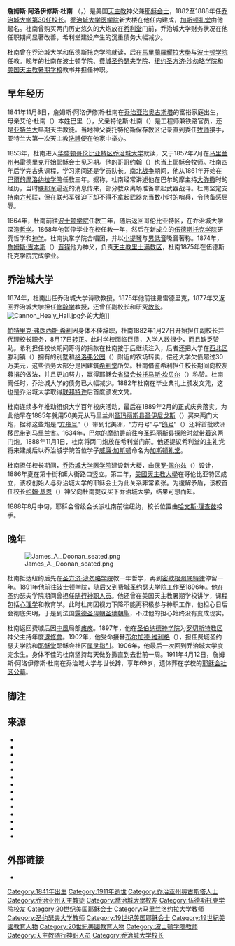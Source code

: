 {{noteTA
|G1=USState
|G2=People
}}
{{Infobox officeholder
| name                = 詹姆斯·杜南
| alma_mater          = {{unbulleted list |[[乔治城大学|乔治城大学]] |[[伍德斯托克学院|伍德斯托克学院]]}}
| predecessor         = [[帕特里克·弗朗西斯·希利|帕特里克·弗朗西斯·希利]]
| office              = 乔治城大学校长
| termend             = 1888年
| termstart           = 1882
| order               = 第30任
| module              = {{Infobox Christian leader
| child = yes
| ordination = 1874年
| ordained_by = [[詹姆斯·吉本斯|詹姆斯·吉本斯]]
}}
| resting_place       = [[耶稣会社区公墓|耶稣会社区公墓]]
| honorific_prefix    = 牧师大人
| death_place         = 美国[[华盛顿哥伦比亚特区|华盛顿哥伦比亚特区]]
| death_date          = {{death date and age|1911|4|12|1841|11|8}}
| birth_place         = 美国[[乔治亚州|乔治亚州]][[奥古斯塔_(佐治亚州)|奥古斯塔]]
| birth_date          = {{birth date|1841|11|8}}
| image               = James Doonan portrait.jpg
| caption             = 1890年的杜南
| successor           = [[哈文斯·理查兹|哈文斯·理查兹]]
| honorific_suffix    = [[耶稣会|SJ]]
}}

'''詹姆斯·阿洛伊修斯·杜南''' {{post-nominals|list=[[耶稣会|SJ]]}}（{{lang-en|James Aloysius Doonan}}，{{bd|1841年|11月8日|1911年|4月12日}}）是美国[[天主教會|天主教]]神父兼[[耶稣会|耶稣会士]]，1882至1888年任[[乔治城大学|乔治城大学]][[乔治城大学校长|第30任校长]]。[[乔治城大学医学院|乔治城大学医学院]]新大楼在他任内建成，[[加斯顿礼堂|加斯顿礼堂]]由他起名。杜南曾购买两门历史悠久的大炮放在[[希利堂|希利堂]]门前，乔治城大学财务状况在他任职期间显著改善，希利堂建设产生的沉重债务大幅减少。

杜南曾在乔治城大学和伍德斯托克学院就读，后在[[馬里蘭羅耀拉大學|馬里蘭羅耀拉大學]]与[[波士顿学院|波士顿学院]]任教。晚年的杜南在波士顿学院、[[費城|費城]][[聖約瑟夫大學|圣约瑟夫学院]]、[[纽约沙勿略高中|纽约圣方济·沙勿略学院]]和[[美国天主教暑期学校|美国天主教暑期学校]]教书并担任神职。

== 早年经历 ==
1841年11月8日，詹姆斯·阿洛伊修斯·杜南在[[乔治亚治|乔治亚治]][[奥古斯塔_(佐治亚州)|奥古斯塔]]的富裕家庭出生{{cfn|Shea|1891|p=285}}，母亲艾伦·杜南（{{lang|en|Ellen Doonan}}）本姓巴里（{{lang|en|Barry}}），父亲特伦斯·杜南（{{lang|en|Terrence Doonan}}）是工程师兼铁路官员，还是[[亚特兰大|亚特兰大]]早期天主教徒。当地神父委托特伦斯保存教区记录直到委任[[牧师|牧师]]接手，亚特兰大第一次天主教[[洗禮|洗禮]]便在他家中举办。{{sfn|DeLorme|2011}}

1853年，杜南进入[[华盛顿哥伦比亚特区|华盛顿哥伦比亚特区]][[乔治城大学|乔治城大学]]就读，又于1857年7月在[[马里兰州|马里兰州]][[弗雷德里克_(马里兰州)|弗雷德里克]]开始耶稣会士见习期{{cfn|Shea|1891|p=285}}。他的哥哥约翰（{{lang|en|John}}）也当上[[耶稣会|耶稣会]]牧师{{sfn|DeLorme|2011}}。杜南四年后学完古典课程{{cfn|Shea|1891|p=285}}，学习期间还是学员队长{{cfn|Woodstock Letters|1911|p=374}}。[[南北战争|南北战争]]期间，他从1861年开始在[[巴爾的摩|巴爾的摩]][[馬里蘭羅耀拉大學|洛约拉学院]]任教三年。据称，杜南经常讲述他在巴尔的摩主持[[庄严弥撒_(基督教)|大弥撒]]时的经历，当时[[联邦军|联邦军]]逼近的消息传来，部分教众离场准备拿起武器战斗。杜南坚定支持[[美利堅聯盟國|南方邦联]]，但在联邦军强迫下却不得不拿起武器充当数小时的哨兵，令他备感屈辱。{{cfn|Woodstock Letters|1911|pp=373–374}}

1864年，杜南前往[[波士顿学院|波士顿学院]]任教三年{{cfn|Easby-Smith|1907|p=154}}，随后返回哥伦比亚特区，在乔治城大学深造[[哲学|哲学]]。1868年他暂停学业在校任教一年，然后在新成立的[[伍德斯托克学院|伍德斯托克学院]]研究哲学和[[天主教神学|神学]]。杜南执掌学院合唱团，并以[[小提琴|小提琴]]与[[男低音|男低音]]嗓音著称。{{cfn|Woodstock Letters|1911|p=374}}1874年，[[詹姆斯·吉本斯|詹姆斯·吉本斯]]（{{lang|en|James Gibbons}}）[[聖秩聖事|晋铎]]他为神父{{cfn|Woodstock Letters|1916|p=80}}，负责[[天主教里士满教区|天主教里士满教区]]{{cfn|Woodstock Letters|1916|p=74}}，杜南1875年在伍德斯托克学院完成学业{{cfn|Woodstock Letters|1911|p=374}}。

== 乔治城大学 ==
1874年，杜南出任乔治城大学诗歌教授。1875年他前往弗雷德里克，1877年又返回乔治城大学担任[[修辞学|修辞学]]教授，还曾任副校长和研究[[教长|教长]]。{{cfn|Easby-Smith|1907|p=155}}
[[File:Cannon_Healy_Hall.jpg|thumb]]外的大炮]]

[[帕特里克·弗朗西斯·希利|帕特里克·弗朗西斯·希利]]因身体不佳辞职，杜南1882年1月27日开始担任副校长并代理校长职务{{cfn|Shea|1891|p=285}}，8月17日[[乔治城大学校长|转正]]{{cfn|Easby-Smith|1907|p=155}}。此时学校面临巨债，入学人数很少，而且缺乏赞助{{cfn|Curran|1990|p=2}}。希利担任校长期间筹得的捐款在杜南接手后继续注入，后者还把大学在[[西北区_(华盛顿特区)|西北区]]滕利镇（{{lang|en|Tenleytown}}）拥有的别墅和[[格洛弗公园|格洛弗公园]]（{{lang|en|Glover Park}}）附近的农场转卖，偿还大学欠债超过30万美元{{sfn|Dwulet|2009}}，这些债务大部分是因建筑[[希利堂|希利堂]]所欠{{cfn|Shea|1891|p=307}}。杜南借鉴希利担任校长期间向校友募捐的做法，并且更加努力，赢得耶稣会[[省级会长|省级会长]][[托马斯·坎贝尔|托马斯·坎贝尔]]（{{lang|en|Thomas J. Campbell}}）称赞。杜南离任时，乔治城大学的债务已大幅减少{{cfn|Curran|1990|p=3}}。1882年杜南在毕业典礼上颁发文凭，这也是乔治城大学取得[[国会特许状|联邦特许]]后首度颁发文凭{{cfn|Shea|1891|p=286}}。

杜南连续多年推动组织大学百年校庆活动{{cfn|Curran|1990|p=2}}，最后在1889年2月的正式庆典落实{{cfn|Shea|1891|p=305}}。为此他早在1885年就用50美元从马里兰州[[聖瑪麗斯縣_(馬里蘭州)|圣玛丽斯县]][[圣伊尼戈斯_(马里兰州)|圣伊尼戈斯]]（{{lang|en|St. Inigoes}}）买来两门大炮，据称这些炮是“[[方舟号|方舟号]]”（{{lang|en|Ark}}）带到北美洲，“方舟号”与“[[马里兰鸽号|鸽号]]”（{{lang|en|Dove}}）还将首批欧洲移民带到[[马里兰省|马里兰省]]。1634年，[[第二代巴尔的摩男爵塞西尔·卡尔弗特|巴尔的摩勋爵]]前往今圣玛丽斯县探险时就带着这两门炮。1888年11月1日，杜南将两门炮放在希利堂门前。{{sfn|Fact or Fiction}}他还提议希利堂的主礼党将来建成后以乔治城学院首位学子[[威廉·加斯顿|威廉·加斯顿]]命名为[[加斯顿礼堂|加斯顿礼堂]]{{cfn|Shea|1891|p=305}}。

杜南担任校长期间，[[乔治城大学医学院|乔治城大学医学院]]建设新大楼{{cfn|Easby-Smith|1907|p=148}}，由[[保罗·佩尔兹|保罗·佩尔兹]]（{{lang|en|Paul J. Pelz}}）设计，1886年夏在第十街和E大街路口竖立{{cfn|Shea|1891|p=300}}。第二年，[[美國天主教大學|美國天主教大學]]在哥伦比亚特区成立，该校创始人与乔治城大学的耶稣会士为此关系非常紧张。为缓解矛盾，该校首任校长[[约翰·基恩|约翰·基恩]]（{{lang|en|John J. Keane}}{{cfn|Gorman|1991|p=15}}）神父向杜南提议买下乔治城大学{{cfn|Gorman|1991|p=25}}，结果可想而知{{cfn|Gorman|1991|p=16}}。

1888年8月中旬，耶稣会省级会长派杜南前往纽约{{cfn|Easby-Smith|1907|p=155}}，校长位置由[[哈文斯·理查兹|哈文斯·理查兹]]接手{{cfn|Curran|1990|p=3}}。

== 晚年 ==
[[File:James_A._Doonan_seated.png|thumb]]

杜南抵达纽约后先在[[纽约沙勿略高中|圣方济·沙勿略学院]]教一年哲学，再到[[密歇根州|密歇根州]][[底特律|底特律]]停留一年。1891年他前往波士顿学院，随后又到费城[[聖約瑟夫大學|圣约瑟夫学院]]工作至1896年。{{cfn|Woodstock Letters|1911|p=375}}他在圣约瑟夫学院期间曾担任[[随行神职人员|随行神职人员]]{{cfn|Official Catholic Directory, Almanac and Clergy List|1905|p=144}}。他还曾在美国天主教暑期学校讲学{{cfn|Mosher|1899|p=195}}，课程包括[[心理学|心理学]]和教育学{{cfn|Mosher|1899|p=183}}。此时杜南因视力下降不能再积极参与神职工作，他担心日后会彻底失明，于是到法国[[露德圣母朝圣地|露德圣母朝圣地]][[朝聖|朝聖]]，不过他的担心始终没有变成现实{{cfn|Woodstock Letters|1911|p=375}}。

杜南返回费城后因[[中風|中風]]局部[[瘫痪|瘫痪]]{{cfn|Woodstock Letters|1911|p=375}}。1897年，他在[[圣伯纳德神学院|圣伯纳德神学院]]为[[天主教羅徹斯特教區|罗切斯特教区]]神父主持年度[[退修會|退修會]]{{cfn|News and Notes|p=234}}。1902年，他受命接替[[布尔加德·维利格|布尔加德·维利格]]（{{lang|en|Burchard Villiger}}），担任费城圣约瑟夫学院和[[费城耶稣堂|耶稣堂]]耶稣会社区[[属灵指引|属灵指引]]{{sfn|Ecclesiastical Items}}。1906年，他最后一次回到乔治城大学度完余生{{cfn|Woodstock Letters|1911|p=376}}。身体不佳的杜南坚持每天做弥撒直到去世前一周。1911年4月12日，詹姆斯·阿洛伊修斯·杜南在乔治城大学与世长辞，享年69岁，{{cfn|Woodstock Letters|1911|p=375}}遗体葬在学校的[[耶稣会社区公墓|耶稣会社区公墓]]{{cfn|Maryland-New York Province|1912|p=70}}。

== 脚注 ==
{{Reflist|25em}}

== 来源 ==
{{refbegin}}
* {{cite book | title = Georgetown at Two Hundred: Faculty Reflections on the University's Future | last = Curran | first = R. Emmett | publisher = Georgetown University Press | year = 1990 | isbn = 9780878405022 | editor-last = McFadden | editor-first = William C. | location = Washington, D.C. | pages = 1–17 | chapter = Georgetown's Self-Image at Its Centenary | chapter-url = https://books.google.com/books?id=-GltuEPdtMYC&pg=PA1#v=onepage&q&f=false | archive-date = 2018-12-15 | dead-url = no | via = Google Books | ref = harv | archive-url = https://web.archive.org/web/20181215183841/https://books.google.com/books?id=-GltuEPdtMYC&pg=PA1#v=onepage&q&f=false | access-date = 2021-03-04 }}
*{{Cite book | url = https://books.google.com/books?id=DxUUAAAAIAAJ&pg=PA143#v=onepage&q&f=false | title = Georgetown University in the District of Columbia, 1789-1907: Its Founders, Benefactors, Officers, Instructors and Alumni | last = Easby-Smith | first = James Stanislaus | publisher = Lewis Publishing Company | year = 1907 | volume = 1 | location = New York | pages = 136–163 | oclc = 633425041 | ref = harv | archive-date = 2018-12-15 | archive-url = https://web.archive.org/web/20181215182409/https://books.google.com/books?id=DxUUAAAAIAAJ&pg=PA143#v=onepage&q&f=false | dead-url = no | via = Google Books | access-date = 2021-03-04 }}
*{{Cite journal | last = Gorman | first = Vincent J. | date = Fall 1991 | title = Georgetown University: The Early Relationship with the Catholic University of America 1884—1907 | journal = Records of the American Catholic Historical Society of Philadelphia | volume = 102 | issue = 3 | pages = 13–31 | jstor = 44211137 | ref = harv}}
*{{cite journal | date = 1916-02-01 | title = List of Priests Ordained at Woodstock College (From 1870 to 1915.) | url = http://jesuitarchives.wpengine.com/wp-content/uploads/2015/02/woodstock-045.pdf | dead-url = no | journal = Woodstock Letters | volume = 45 | issue = 1 | pages = 74–85 | ref = {{harvid|Woodstock Letters|1916}} | archive-url = https://web.archive.org/web/20210110024928/http://jesuitarchives.wpengine.com/wp-content/uploads/2015/02/woodstock-045.pdf | archive-date = 2021-01-10 | access-date = 2021-03-04 | via = Jesuit Archives | format = PDF }}
*{{Cite book | url = http://www.sjweb.info/arsi/documents/MARYLANDIAE_1912-lowquality.pdf | title = Catalogus Provinciae Marylandiae-Neo Eborancensis Societatis Jesu | author = Maryland-New York Province | publisher = Meany Printing Company | year = 1912 | access-date = 2021-03-04 | archive-date = 2020-07-15 | format = PDF | archive-url = https://web.archive.org/web/20200715225725/http://www.sjweb.info/arsi/documents/MARYLANDIAE_1912-lowquality.pdf | dead-url = no | ref = harv }}
*{{Cite book | url = https://books.google.com/books?id=MLdGAQAAMAAJ&pg=PA144#v=onepage&q&f=false | title = Official Catholic Directory, Almanac and Clergy List for the Year of Our Lord 1905 | publisher = M. H. Wiltzius Company | year = 1905 | volume = 19 | location = Milwaukee, Wisconsin | oclc = 310933191 | ref = {{harvid|Official Catholic Directory, Almanac and Clergy List|1905}} | archive-date = 2019-01-13 | via = Google Books | archive-url = https://web.archive.org/web/20190113200637/https://books.google.com/books?id=MLdGAQAAMAAJ&pg=PA144#v=onepage&q&f=false | dead-url = no | issue = 1 | access-date = 2021-03-04 }}
*{{Cite journal | last = Mosher | first = Warren E. | date = 1899-05 | title = Some of the Lecturers | url = https://books.google.com/books?id=g5NFsOCevHkC&pg=PP207#v=onepage&q&f=false | dead-url = no | journal = Mosher's Magazine | volume = 14 | pages = 185–197 | access-date = 2021-03-04 | ref = harv | archive-url = https://web.archive.org/web/20181227052503/https://books.google.com/books?id=g5NFsOCevHkC&pg=PP207#v=onepage&q&f=false | archive-date = 2018-12-27 | via = Google Books }}
*{{Cite journal | date = 1911-10-01 | title = Obituary: Father James A. Doonan | ref = {{harvid|Woodstock Letters|1911}} | url = http://jesuitarchives.wpengine.com/wp-content/uploads/2015/02/woodstock-040.pdf | dead-url = no | journal = Woodstock Letters | volume = 40 | issue = 3 | pages = 373–376 | access-date = 2021-03-04 | archive-url = https://web.archive.org/web/20210110024955/http://jesuitarchives.wpengine.com/wp-content/uploads/2015/02/woodstock-040.pdf | archive-date = 2021-01-10 | via = Jesuit Archives | format = PDF }}
*{{cite book | title = Memorial of the First Century of Georgetown College, D. C.: Comprising a History of Georgetown University | last = Shea | first = John Gilmary | publisher = P. F. Collier | year = 1891 | volume = 3 | location = New York | pages = 285–309 | chapter = Chapter XXIX: Father James Aloysius Doonan | oclc = 612832863 | chapter-url = https://books.google.com/books?id=YdRAAAAAIAAJ&pg=PA285#v=onepage&q&f=false | ref = harv | archive-url = https://web.archive.org/web/20181215183145/https://books.google.com/books?id=YdRAAAAAIAAJ&pg=PA285#v=onepage&q&f=false | archive-date = 2018-12-15 | dead-url = no | via = Google Books | access-date = 2021-03-04 }}
*{{Cite news | url = https://diosav.org/sites/all/files/archives/%20A%2010-20-2011%20CROSS%205.pdf | title = "Catholicity is the same age as the city (Atlanta)": Msgr. Joseph E. Moylan | last = DeLorme | first = Rita H. | date = 2011-11-03 | work = The Southern Cross | access-date = 2018-12-27 | format = PDF | ref = harv | archive-url = https://web.archive.org/web/20181227133141/https://diosav.org/sites/all/files/archives/%20A%2010-20-2011%20CROSS%205.pdf | archive-date = 2018-12-27 | dead-url = yes | publisher = Diocese of Savannah | page = 5 }}
*{{Cite news | url = https://thehoya.com/a-campaign-unfinished/ | title = A Campaign Unfinished | last = Dwulet | first = Andrew | date = 2009-09-18 | work = The Hoya | access-date = 2021-03-04 | ref = harv | archive-url = https://web.archive.org/web/20181215184322/http://www.thehoya.com/a-campaign-unfinished/ | archive-date = 2018-12-15 | dead-url = no }}
* {{Cite web | date = 2016-08-23 | title = Fact or Fiction? Mythbusting Hoya History with the University Archives | url = https://www.library.georgetown.edu/exhibition/fact-or-fiction-mythbusting-hoya-history-university-archives | dead-url = no | archive-date = 2020-11-29 | access-date = 2021-03-04 | publisher = Georgetown University Library | archive-url = https://web.archive.org/web/20201129203456/https://www.library.georgetown.edu/exhibition/fact-or-fiction-mythbusting-hoya-history-university-archives | ref = {{sfnRef|Fact or Fiction}} }}
*{{Cite journal | date = 1897-09-18 | title = News and Notes | ref = {{sfnRef|News and Notes}} | url = https://newspapers.bc.edu/?a=d&d=BOSTONSH18970918-01.1.14& | dead-url = no | journal = The Sacred Heart Review | volume = 18 | issue = 12 | pages = 234 | archive-url = https://web.archive.org/web/20181227053816/https://newspapers.bc.edu/?a=d&d=BOSTONSH18970918-01.1.14& | archive-date = 2018-12-27 | access-date = 2021-03-05 | via = Boston College Libraries }}
*{{Cite journal | date = 1902-11-29 | title = Ecclesiastical Items | ref = {{sfnRef|Ecclesiastical Items}} | url = https://newspapers.bc.edu/?a=d&d=BOSTONSH19021129-01.2.4&e=-------en-20--1--txt-txIN------- | dead-url = no | journal = The Sacred Heart Review | volume = 28 | issue = 22 | pages = 338 | archive-url = https://web.archive.org/web/20181227054424/https://newspapers.bc.edu/?a=d&d=BOSTONSH19021129-01.2.4 | archive-date = 2018-12-27 | access-date = 2021-03-05 | via = Boston College Libraries }}
{{refend}}

== 外部链接 ==
{{Commons category|James A. Doonan}}
* {{Find a Grave|86329246|name=Jacobus A Doonan}}

{{s-start}}
{{s-aca}}
{{s-bef
| before = [[帕特里克·弗朗西斯·希利|帕特里克·弗朗西斯·希利]]
}}
{{s-ttl
| title = 乔治城大学校长
| order = 第30任
| years = 1882至1888年
}}
{{s-aft
| after = [[哈文斯·理查兹|哈文斯·理查兹]]
}}
{{s-end}}

{{乔治城大学校长}}
{{portal bar|人物|天主教|美国}}
{{Authority control}}

{{DEFAULTSORT:Doonan, James Aloysius}}
[[Category:1841年出生|Category:1841年出生]]
[[Category:1911年逝世|Category:1911年逝世]]
[[Category:乔治亚州奥古斯塔人士|Category:乔治亚州奥古斯塔人士]]
[[Category:乔治亚州天主教徒|Category:乔治亚州天主教徒]]
[[Category:喬治城大學校友|Category:喬治城大學校友]]
[[Category:伍德斯托克学院校友|Category:伍德斯托克学院校友]]
[[Category:20世纪美国耶稣会士|Category:20世纪美国耶稣会士]]
[[Category:马里兰洛约拉大学教师|Category:马里兰洛约拉大学教师]]
[[Category:圣约瑟夫大学教师|Category:圣约瑟夫大学教师]]
[[Category:19世纪美国耶稣会士|Category:19世纪美国耶稣会士]]
[[Category:19世紀美國教育人物|Category:19世紀美國教育人物]]
[[Category:20世紀美國教育人物|Category:20世紀美國教育人物]]
[[Category:波士顿学院教师|Category:波士顿学院教师]]
[[Category:天主教随行神职人员|Category:天主教随行神职人员]]
[[Category:乔治城大学校长|Category:乔治城大学校长]]
{{Good article}}